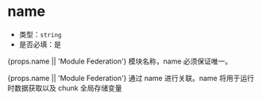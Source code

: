 # name

- 类型：`string`
- 是否必填：是

{props.name || 'Module Federation'} 模块名称，name 必须保证唯一。

{props.name || 'Module Federation'} 通过 name 进行关联。name 将用于运行时数据获取以及 chunk 全局存储变量
